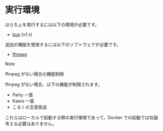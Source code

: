# 実行環境

はらちょを実行するには以下の環境が必要です。

- [bun](https://bun.sh/) (v1.x)

追加の機能を使用するには以下のソフトウェアが必要です。

- [ffmpeg](https://www.ffmpeg.org/download.html)

> [!NOTE]
> ffmpeg がない場合の機能制限
>
> ffmpeg がない場合、以下の機能が制限されます。
>
> - Party 一葉
> - Kaere 一葉
> - こるくの玉音放送

これらはローカルで起動する際の実行環境であって、Docker での起動では勿論考える必要はありません。
